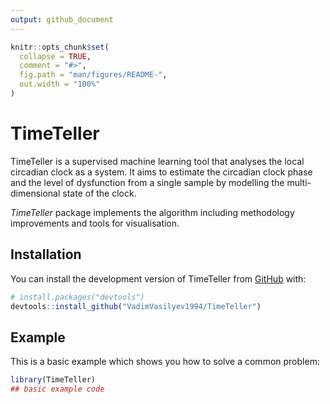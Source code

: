 ```yaml
---
output: github_document
---
```


<!-- README.md is generated from README.Rmd. Please edit that file -->

```r
knitr::opts_chunk$set(
  collapse = TRUE,
  comment = "#>",
  fig.path = "man/figures/README-",
  out.width = "100%"
)
```

# TimeTeller

<!-- badges: start -->
<!-- badges: end -->

TimeTeller is a supervised machine learning tool that analyses the local circadian clock as a system. It aims to estimate the circadian clock phase and the level of dysfunction from a single sample by modelling the multi-dimensional state of the clock. 

*TimeTeller* package implements the algorithm including methodology improvements and tools for visualisation.

## Installation

You can install the development version of TimeTeller from [GitHub](https://github.com/) with:

``` r
# install.packages("devtools")
devtools::install_github("VadimVasilyev1994/TimeTeller")
```

## Example

This is a basic example which shows you how to solve a common problem:

```r
library(TimeTeller)
## basic example code
```


